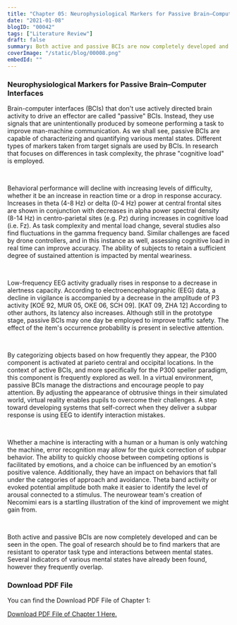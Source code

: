 ```yaml
---
title: "Chapter 05: Neurophysiological Markers for Passive Brain–Computer Interfaces"
date: "2021-01-08"
blogID: "00042"
tags: ["Literature Review"]
draft: false
summary: Both active and passive BCIs are now completely developed and can be seen in the open. The goal of research should be to find markers that are resistant to operator task type and interactions between mental states. Several indicators of various mental states have already been found, however they frequently overlap.
coverImage: "/static/blog/00008.png"
embedId: ""
---
```


### Neurophysiological Markers for Passive Brain–Computer Interfaces

Brain-computer interfaces (BCIs) that don't use actively directed brain activity to drive an effector are called "passive" BCIs. Instead, they use signals that are unintentionally produced by someone performing a task to improve man-machine communication. As we shall see, passive BCIs are capable of characterizing and quantifying various mental states. Different types of markers taken from target signals are used by BCIs. In research that focuses on differences in task complexity, the phrase "cognitive load" is employed.

<br />

Behavioral performance will decline with increasing levels of difficulty, whether it be an increase in reaction time or a drop in response accuracy. Increases in theta (4-8 Hz) or delta (0-4 Hz) power at central frontal sites are shown in conjunction with decreases in alpha power spectral density (8-14 Hz) in centro-parietal sites (e.g. Pz) during increases in cognitive load (i.e. Fz). As task complexity and mental load change, several studies also find fluctuations in the gamma frequency band. Similar challenges are faced by drone controllers, and in this instance as well, assessing cognitive load in real time can improve accuracy. The ability of subjects to retain a sufficient degree of sustained attention is impacted by mental weariness.

<br />

Low-frequency EEG activity gradually rises in response to a decrease in alertness capacity. According to electroencephalographic (EEG) data, a decline in vigilance is accompanied by a decrease in the amplitude of P3 activity [KOE 92, MUR 05, OKE 06, SCH 09]. [KAT 09, ZHA 12] According to other authors, its latency also increases. Although still in the prototype stage, passive BCIs may one day be employed to improve traffic safety. The effect of the item's occurrence probability is present in selective attention.

<br />

By categorizing objects based on how frequently they appear, the P300 component is activated at parieto central and occipital locations. In the context of active BCIs, and more specifically for the P300 speller paradigm, this component is frequently explored as well. In a virtual environment, passive BCIs manage the distractions and encourage people to pay attention. By adjusting the appearance of obtrusive things in their simulated world, virtual reality enables pupils to overcome their challenges. A step toward developing systems that self-correct when they deliver a subpar response is using EEG to identify interaction mistakes.

<br />

Whether a machine is interacting with a human or a human is only watching the machine, error recognition may allow for the quick correction of subpar behavior. The ability to quickly choose between competing options is facilitated by emotions, and a choice can be influenced by an emotion's positive valence. Additionally, they have an impact on behaviors that fall under the categories of approach and avoidance. Theta band activity or evoked potential amplitude both make it easier to identify the level of arousal connected to a stimulus. The neurowear team's creation of Necomimi ears is a startling illustration of the kind of improvement we might gain from.

<br />

Both active and passive BCIs are now completely developed and can be seen in the open. The goal of research should be to find markers that are resistant to operator task type and interactions between mental states. Several indicators of various mental states have already been found, however they frequently overlap.

### Download PDF File

You can find the Download PDF File of Chapter 1:

<a href='/static/blog/00042_1.pdf' download>
 Download PDF File of Chapter 1 Here.
</a>
